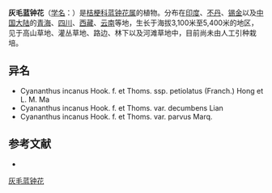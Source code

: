 {{Speciesbox
| name = 灰毛蓝钟花
| status = 
| status_system = 
| image =
| genus = Cyananthus
| species = incanus
| authority = Hook. f. et Thoms.
| subdivision_ranks =[[变种|变种]]
| subdivision =
* 灰毛蓝钟花 ''C. i.'' var. ''incanus''
* [[矮小蓝钟花|矮小蓝钟花]] ''C. i.'' var. ''parvus''
* [[蔓茎蓝钟花|蔓茎蓝钟花]] ''C. i.'' var. ''decumbens''
}}

'''灰毛蓝钟花'''（[[学名|学名]]：{{lang|la|''Cyananthus incanus''}}）是[[桔梗科|桔梗科]][[蓝钟花属|蓝钟花属]]的植物。分布在[[印度|印度]]、[[不丹|不丹]]、[[锡金|锡金]]以及[[中国大陆|中国大陆]]的[[青海|青海]]、[[四川|四川]]、[[西藏|西藏]]、[[云南|云南]]等地，生长于海拔3,100米至5,400米的地区，见于高山草地、灌丛草地、路边、林下以及河滩草地中，目前尚未由人工引种栽培。

== 异名 ==
* Cyananthus incanus Hook. f. et Thoms. ssp. petiolatus (Franch.) Hong et L. M. Ma
* Cyananthus incanus Hook. f. et Thoms. var. decumbens Lian
* Cyananthus incanus Hook. f. et Thoms. var. parvus Marq.

== 参考文献 ==
<div class="references-small">
* {{cite web| url =http://www.bioinfo.cn/db05/KmzwSpecies.php?action=view&id=3413| title =灰毛蓝钟花（原变种）| work =《中国高等植物数据库全库》| publisher =中国科学院微生物研究所| author =昆明植物研究所| accessdate =2009-02-24| deadurl =yes| archiveurl =https://web.archive.org/web/20160305093946/http://www.bioinfo.cn/db05/KmzwSpecies.php?action=view&id=3413| archivedate =2016-03-05}}
</div>
{{Taxonbar|from=Q15227676}}

[[Category:蓝钟花属|灰毛蓝钟花]]


{{植物小作品}}